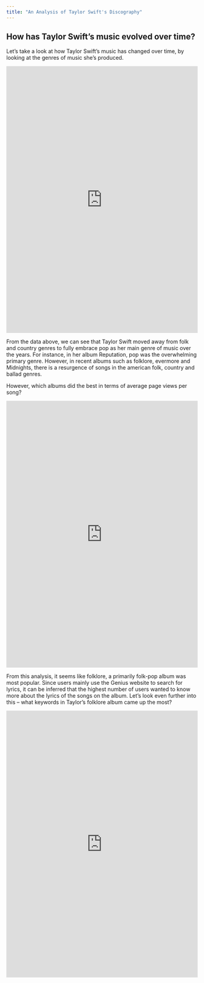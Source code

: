 ```yaml
---
title: "An Analysis of Taylor Swift's Discography"
---
```


## How has Taylor Swift's music evolved over time?
Let's take a look at how Taylor Swift's music has changed over time, by looking at the genres of music she's produced. 

```{=html}
<iframe height="700" width="100%" frameborder="no" src="https://kenme.shinyapps.io/myshinyapp/"> </iframe>
```

From the data above, we can see that Taylor Swift moved away from folk and country genres to fully embrace pop as her main genre of music over the years. For instance, in her album Reputation, pop was the overwhelming primary genre. However, in recent albums such as folklore, evermore and Midnights, there is a resurgence of songs in the american folk, country and ballad genres. 

However, which albums did the best in terms of average page views per song?

```{=html}
<iframe height="700" width="100%" frameborder="no" src="https://kenme.shinyapps.io/myshinyapp3/"> </iframe>
```

From this analysis, it seems like folklore, a primarily folk-pop album was most popular. Since users mainly use the Genius website to search for lyrics, it can be inferred that the highest number of users wanted to know more about the lyrics of the songs on the album. Let's look even further into this -- what keywords in Taylor's folklore album came up the most?

```{=html}
<iframe height="700" width="100%" frameborder="no" src="https://kenme.shinyapps.io/myshinyapp4/"> </iframe>
```